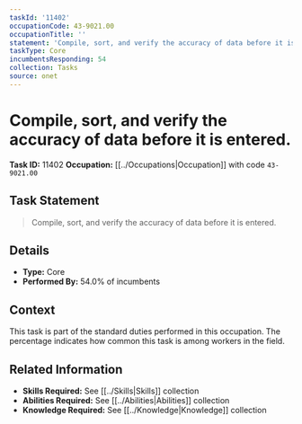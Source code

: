 ```yaml
---
taskId: '11402'
occupationCode: 43-9021.00
occupationTitle: ''
statement: 'Compile, sort, and verify the accuracy of data before it is entered.'
taskType: Core
incumbentsResponding: 54
collection: Tasks
source: onet
---
```

# Compile, sort, and verify the accuracy of data before it is entered.

**Task ID:** 11402
**Occupation:** [[../Occupations|Occupation]] with code `43-9021.00`

## Task Statement

> Compile, sort, and verify the accuracy of data before it is entered.

## Details

- **Type:** Core
- **Performed By:** 54.0% of incumbents

## Context

This task is part of the standard duties performed in this occupation. The percentage indicates how common this task is among workers in the field.

## Related Information

- **Skills Required:** See [[../Skills|Skills]] collection
- **Abilities Required:** See [[../Abilities|Abilities]] collection
- **Knowledge Required:** See [[../Knowledge|Knowledge]] collection
